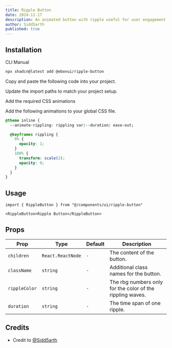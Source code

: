 ```yaml
---
title: Ripple Button
date: 2024-11-17
description: An animated button with ripple useful for user engagement.
author: Sidd5arth
published: true
---
```


<ComponentPreview name="ripple-button-demo" />

## Installation

<Tabs defaultValue="cli">

<TabsList>
  <TabsTrigger value="cli">CLI</TabsTrigger>
  <TabsTrigger value="manual">Manual</TabsTrigger>
</TabsList>
<TabsContent value="cli">

```bash
npx shadcn@latest add @ebonui/ripple-button
```

</TabsContent>

<TabsContent value="manual">

<Steps>

<Step>Copy and paste the following code into your project.</Step>

<ComponentSource name="ripple-button" />

<Step>Update the import paths to match your project setup.</Step>

<Step>Add the required CSS animations</Step>

Add the following animations to your global CSS file.

```css title="app/globals.css" showLineNumbers {2, 4-12}
@theme inline {
  --animate-rippling: rippling var(--duration) ease-out;

  @keyframes rippling {
    0% {
      opacity: 1;
    }
    100% {
      transform: scale(2);
      opacity: 0;
    }
  }
}
```

</Steps>

</TabsContent>

</Tabs>

## Usage

```tsx showLineNumbers
import { RippleButton } from "@/components/ui/ripple-button"
```

```tsx showLineNumbers
<RippleButton>Ripple Button</RippleButton>
```

## Props

| Prop          | Type              | Default | Description                                               |
| ------------- | ----------------- | ------- | --------------------------------------------------------- |
| `children`    | `React.ReactNode` | `-`     | The content of the button.                                |
| `className`   | `string`          | `-`     | Additional class names for the button.                    |
| `rippleColor` | `string`          | `-`     | The rbg numbers only for the color of the rippling waves. |
| `duration`    | `string`          | `-`     | The time span of one ripple.                              |

## Credits

- Credit to [@Sidd5arth](https://github.com/Sidd5arth)
